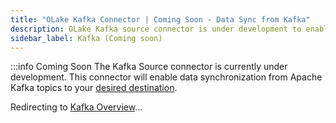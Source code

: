 ```yaml
---
title: "OLake Kafka Connector | Coming Soon - Data Sync from Kafka"
description: OLake Kafka source connector is under development to enable data sync from Kafka topics. Join the community for updates and real-time support.
sidebar_label: Kafka (Coming soon)
---
```



:::info Coming Soon
The Kafka Source connector is currently under development. This connector will enable data synchronization from Apache Kafka topics to your [desired destination](/docs/writers/iceberg/catalog/rest).

Redirecting to [Kafka Overview](/docs/connectors/kafka)...